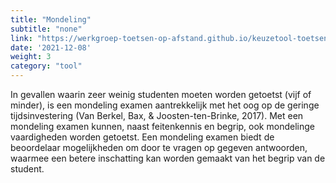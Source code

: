 ```yaml
---
title: "Mondeling"
subtitle: "none"
link: "https://werkgroep-toetsen-op-afstand.github.io/keuzetool-toetsen/methods/oral_exam/"
date: '2021-12-08'
weight: 3
category: "tool"
---
```


In gevallen waarin zeer weinig studenten moeten worden getoetst (vijf of minder), is een mondeling examen aantrekkelijk met het oog op de geringe tijdsinvestering (Van Berkel, Bax, & Joosten-ten-Brinke, 2017). Met een mondeling examen kunnen, naast feitenkennis en begrip, ook mondelinge vaardigheden worden getoetst. Een mondeling examen biedt de beoordelaar mogelijkheden om door te vragen op gegeven antwoorden, waarmee een betere inschatting kan worden gemaakt van het begrip van de student. 